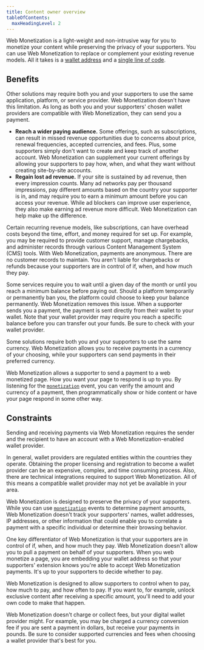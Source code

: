 ```yaml
---
title: Content owner overview
tableOfContents:
  maxHeadingLevel: 2
---
```



Web Monetization is a light-weight and non-intrusive way for you to monetize your content while preserving the privacy of your supporters. You can use Web Monetization to replace or complement your existing revenue models. All it takes is a [wallet address](/wallets) and a [single line of code](/developers/link-element).

## Benefits

<EmphasisText text="You choose your wallet provider." />

Other solutions may require both you and your supporters to use the same application, platform, or service provider. Web Monetization doesn't have this limitation. As long as both you and your supporters' chosen wallet providers are compatible with Web Monetization, they can send you a payment.

<EmphasisText text="Complement existing revenue models." />

- **Reach a wider paying audience.** Some offerings, such as subscriptions, can result in missed revenue opportunities due to concerns about price, renewal frequencies, accepted currencies, and fees. Plus, some supporters simply don't want to create and keep track of another account. Web Monetization can supplement your current offerings by allowing your supporters to pay how, when, and what they want without creating site-by-site accounts.
- **Regain lost ad revenue.** If your site is sustained by ad revenue, then every impression counts. Many ad networks pay per thousand impressions, pay different amounts based on the country your supporter is in, and may require you to earn a minimum amount before you can access your revenue. While ad blockers can improve user experience, they also make earning ad revenue more difficult. Web Monetization can help make up the difference.

<EmphasisText text="Use in place of other revenue models." />

Certain recurring revenue models, like subscriptions, can have overhead costs beyond the time, effort, and money required for set up. For example, you may be required to provide customer support, manage chargebacks, and administer records through various Content Management System (CMS) tools. With Web Monetization, payments are anonymous. There are no customer records to maintain. You aren't liable for chargebacks or refunds because your supporters are in control of if, when, and how much they pay.

<EmphasisText text="Receive payments to your wallet in real time." />

Some services require you to wait until a given day of the month or until you reach a minimum balance before paying out. Should a platform temporarily or permanently ban you, the platform could choose to keep your balance permanently. Web Monetization removes this issue. When a supporter sends you a payment, the payment is sent directly from their wallet to your wallet. Note that your wallet provider may require you reach a specific balance before you can transfer out your funds. Be sure to check with your wallet provider.

<EmphasisText text="Receive payments in your preferred currency." />

Some solutions require both you and your supporters to use the same currency. Web Monetization allows you to receive payments in a currency of your choosing, while your supporters can send payments in their preferred currency.

<EmphasisText text="The exclusivity of your content is in your hands." />

Web Monetization allows a supporter to send a payment to a web monetized page. How you want your page to respond is up to you. By listening for the [`monetization`](/developers/events) event, you can verify the amount and currency of a payment, then programmatically show or hide content or have your page respond in some other way.

## Constraints

<EmphasisText text="The network of Web Monetization-enabled wallet providers is nascent, but growing." />

Sending and receiving payments via Web Monetization requires the sender and the recipient to have an account with a Web Monetization-enabled wallet provider.

In general, wallet providers are regulated entities within the countries they operate. Obtaining the proper licensing and registration to become a wallet provider can be an expensive, complex, and time consuming process. Also, there are technical integrations required to support Web Monetization. All of this means a compatible wallet provider may not yet be available in your area.

<EmphasisText text="Web Monetization doesn't track or collect personally identifiable information." />

Web Monetization is designed to preserve the privacy of your supporters. While you can use [`monetization`](/developers/events) events to determine payment amounts, Web Monetization doesn't track your supporters' names, wallet addresses, IP addresses, or other information that could enable you to correlate a payment with a specific individual or determine their browsing behavior.

<EmphasisText text="Web Monetization doesn't allow you to pull payments from your supporters' accounts." />

One key differentiator of Web Monetization is that your supporters are in control of if, when, and how much they pay. Web Monetization doesn't allow you to pull a payment on behalf of your supporters. When you web monetize a page, you are embedding your wallet address so that your supporters' extension knows you're able to accept Web Monetization payments. It's up to your supporters to decide whether to pay.

<EmphasisText text="Coding your page to respond after receiving a specific amount will take some work." />

Web Monetization is designed to allow supporters to control when to pay, how much to pay, and how often to pay. If you want to, for example, unlock exclusive content after receiving a specific amount, you'll need to add your own code to make that happen.

<EmphasisText text="There might be fees." />

Web Monetization doesn't charge or collect fees, but your digital wallet provider might. For example, you may be charged a currency conversion fee if you are sent a payment in dollars, but receive your payments in pounds. Be sure to consider supported currencies and fees when choosing a wallet provider that's best for you.
